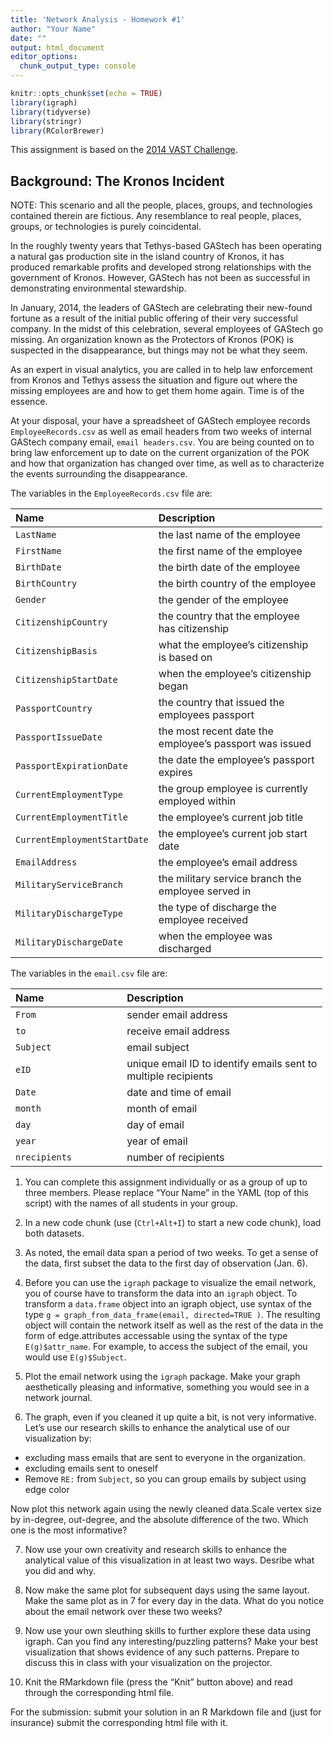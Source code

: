```yaml
---
title: 'Network Analysis - Homework #1'
author: "Your Name"
date: ""
output: html_document
editor_options: 
  chunk_output_type: console
---
```


```r
knitr::opts_chunk$set(echo = TRUE)
library(igraph)
library(tidyverse)
library(stringr)
library(RColorBrewer)

```



This assignment is based on the [2014 VAST Challenge](https://chat.openai.com/c/70a9ac53-4372-4c4d-a390-ee636c766bc3). 

## Background: The Kronos Incident

NOTE: This scenario and all the people, places, groups, and technologies contained therein are fictious. Any resemblance to real people, places, groups, or technologies is purely coincidental.

In the roughly twenty years that Tethys-based GAStech has been operating a natural gas production site in the island country of Kronos, it has produced remarkable profits and developed strong relationships with the government of Kronos. However, GAStech has not been as successful in demonstrating environmental stewardship. 

In January, 2014, the leaders of GAStech are celebrating their new-found fortune as a result of the initial public offering of their very successful company. In the midst of this celebration, several employees of GAStech go missing.  An organization known as the Protectors of Kronos (POK) is suspected in the disappearance, but things may not be what they seem. 

As an expert in visual analytics, you are called in to help law enforcement from Kronos and Tethys assess the situation and figure out where the missing employees are and how to get them home again.  Time is of the essence.

At your disposal, your have a spreadsheet of GAStech employee records `EmployeeRecords.csv` as well as email headers from two weeks of internal GAStech company email, `email headers.csv`. You are being counted on to bring law enforcement up to date on the current organization of the POK and how that organization has changed over time, as well as to characterize the events surrounding the disappearance.

The variables in the `EmployeeRecords.csv` file are:

--------------------------------------------------------------------------------------------
 Name                             Description
 -------------------------------- ----------------------------------------------------------
  `LastName`                      the last name of the employee
  
  `FirstName`                      the first name of the employee
  
  `BirthDate`                       	the birth date of the employee
  
  `BirthCountry`                    	the birth country of the employee
  
  `Gender`                            the gender of the employee
  
  `CitizenshipCountry`              	the country that the employee has citizenship
  
  `CitizenshipBasis`                	what the employee's citizenship is based on
  
  `CitizenshipStartDate`            	when the employee's citizenship began
  
  `PassportCountry`                   the country that issued the employees passport
  
  `PassportIssueDate`               	the most recent date the employee's passport was issued
  
  `PassportExpirationDate`            the date the employee's passport expires
  
  `CurrentEmploymentType`           	the group employee is currently employed within
  
  `CurrentEmploymentTitle`            the employee's current job title
  
  `CurrentEmploymentStartDate`        the employee's current job start date
  
  `EmailAddress`                    	the employee's email address
  
  `MilitaryServiceBranch`           	the military service branch the employee served in
  
  `MilitaryDischargeType`           	the type of discharge the employee received
  
  `MilitaryDischargeDate`           	when the employee was discharged
--------------------------------------------------------------------------------------------


The variables in the `email.csv` file are:

--------------------------------------------------------------------------------------------
 Name                             Description
 -------------------------------- ----------------------------------------------------------
  `From`                              sender email address
  
  `to`                                receive email address
  
  `Subject`                           email subject
  
  `eID`                               unique email ID to identify emails sent to multiple recipients
  
  `Date`                              date and time of email
  
  `month`                             month of email
  
  `day`                               day of email
  
  `year`                              year of email
  
  `nrecipients`                       number of recipients
  
--------------------------------------------------------------------------------------------
1. You can complete this assignment individually or as a group of up to three members. Please replace "Your Name" in the YAML (top of this script) with the names of all students in your group.


2. In a new code chunk (use (`Ctrl+Alt+I`) to start a new code chunk), load both datasets. 


3. As noted, the email data span a period of two weeks. To get a sense of the data, first subset the data to the first day of observation (Jan. 6). 




4. Before you can use the `igraph` package to visualize the email network, you of course have to transform the data into an `igraph` object. To transform a `data.frame` object into an igraph object, use syntax of the type `g = graph_from_data_frame(email, directed=TRUE )`. The resulting object will contain the network itself as well as the rest of the data in the form of edge.attributes accessable using the syntax of the type `E(g)$attr_name`. For example, to access the subject of the email, you would use `E(g)$Subject`.




5. Plot the email network using the `igraph` package. Make your graph aesthetically pleasing and informative, something you would see in a network journal.



6. The graph, even if you cleaned it up quite a bit, is not very informative. Let's use our research skills to enhance the analytical use of our visualization by:
- excluding mass emails that are sent to everyone in the organization. 
- excluding emails sent to oneself
- Remove `RE:` from `Subject`, so you can group emails by subject using edge color

Now plot this network again using the newly cleaned data.Scale vertex size by in-degree, out-degree, and the absolute difference of the two. Which one is the most informative?



7. Now use your own creativity and research skills to enhance the analytical value of this visualization in at least two ways. Desribe what you did and why. 



8. Now make the same plot for subsequent days using the same layout. Make the same plot as in 7 for every day in the data. What do you notice about the email network over these two weeks?



9. Now use your own sleuthing skills to further explore these data using igraph. Can you find any interesting/puzzling patterns? Make your best visualization that shows evidence of any such patterns. Prepare to discuss this in class with your visualization on the projector.

10. Knit the RMarkdown file (press the "Knit" button above) and read through the corresponding html file.  


For the submission: submit your solution in an R Markdown file and (just for insurance) submit the corresponding html file with it. 
